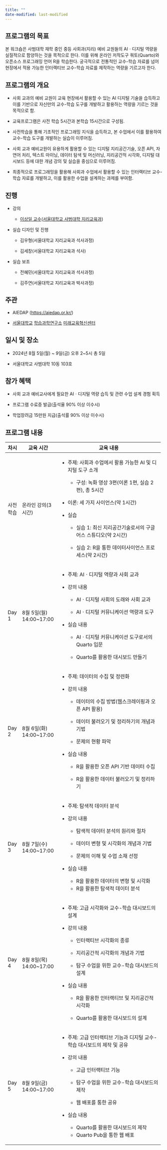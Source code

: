```yaml
---
title: ""
date-modified: last-modified
---
```


## 프로그램의 목표

본 워크숍은 사범대학 재학 중인 중등 사회과(지리) 예비 교원들의 AIㆍ디지털 역량을 실질적으로 함양하는 것을 목적으로 한다. 이를 위해 온라인 저작도구 쿼토(Quarto)와 오픈소스 프로그래밍 언어 R을 학습한다. 궁극적으로 전통적인 교수-학습 자료를 넘어 현장에서 적용 가능한 인터랙티브 교수-학습 자료를 제작하는 역량을 기르고자 한다.

## 프로그램의 개요

-   사회 교과의 예비 교원이 교육 현장에서 활용할 수 있는 AI 디지털 기술을 습득하고 이를 기반으로 자신만의 교수-학습 도구를 개발하고 활용하는 역량을 기르는 것을 목적으로 함.

-   교육프로그램은 사전 학습 5시간과 본학습 15시간으로 구성됨.

-   사전학습을 통해 기초적인 프로그래밍 지식을 습득하고, 본 수업에서 이를 활용하여 교수-학습 도구를 개발하는 실습이 이루어짐.

-   사회 교과 예비교원이 유용하게 활용할 수 있는 디지털 지리공간기술, 오픈 API, 자연어 처리, 텍스트 마이닝, 데이터 탐색 및 머신러닝, 지리공간적 시각화, 디지털 대시보드 등에 대한 개념 강의 및 실습을 중심으로 이루어짐.

-   최종적으로 프로그래밍을 활용해 사회과 수업에서 활용할 수 있는 인터랙티브 교수-학습 자료를 개발하고, 이를 활용한 수업을 설계하는 과제를 부여함.

## 진행

-   강의

    -   [이상일 교수](https://sangillee.snu.ac.kr/)([서울대학교 사범대학 지리교육과](https://geoedu.snu.ac.kr/))

-   실습 디자인 및 진행

    -   김우형(서울대학교 지리교육과 석사과정)

    -   김세창(서울대학교 지리교육과 석사)

-   실습 보조

    -   전혜민(서울대학교 지리교육과 석사과정)

    -   김주연(서울대학교 지리교육과 박사과정)

## **주관**

-   AIEDAP (<https://aiedap.or.kr/>)

-   [서울대학교](https://www.snu.ac.kr/) [학습과학연구소](https://ls.snu.ac.kr/) [미래교육혁신센터](https://ls.snu.ac.kr/sub_center/center4.php)

## 일시 및 장소

-   2024년 8월 5일(월) \~ 9일(금) 오후 2\~5시 총 5일

-   서울대학교 사범대학 10동 103호

## 참가 혜택

-   사회 교과 예비교사에게 필요한 AIㆍ디지털 역량 습득 및 관련 수업 설계 경험 획득

-   프로그램 수료증 발급(출석율 90% 이상 이수시)

-   학업장려금 15만원 지급(출석률 90% 이상 이수시)

## 프로그램 내용

+----------+--------------------------+---------------------------------------------------------------------------+
| 차시     | 교육 시간                | 교육 내용                                                                 |
+==========+==========================+===========================================================================+
| 사전학습 | 온라인 강의(3시간)       | -   주제: 사회과 수업에서 활용 가능한 AI 및 디지털 도구 소개              |
|          |                          |                                                                           |
|          |                          |     -   구성: 녹화 영상 3편(이론 1편, 실습 2편), 총 5시간                 |
|          |                          |                                                                           |
|          |                          | -   이론: 세 가지 사이언스(약 1시간)                                      |
|          |                          |                                                                           |
|          |                          | -   실습                                                                  |
|          |                          |                                                                           |
|          |                          |     -   실습 1: 최신 지리공간기술로서의 구글 어스 스튜디오(약 2시간)      |
|          |                          |                                                                           |
|          |                          |     -   실습 2: R을 통한 데이터사이언스 프로세스(약 2시간)                |
+----------+--------------------------+---------------------------------------------------------------------------+
| Day 1    | 8월 5일(월) 14:00\~17:00 | -   주제: AIㆍ디지털 역량과 사회 교과                                     |
|          |                          |                                                                           |
|          |                          | -   강의 내용                                                             |
|          |                          |                                                                           |
|          |                          |     -   AIㆍ디지털 사회의 도래와 사회 교과                                |
|          |                          |                                                                           |
|          |                          |     -   AIㆍ디지털 커뮤니케이션 역량과 도구                               |
|          |                          |                                                                           |
|          |                          | -   실습 내용                                                             |
|          |                          |                                                                           |
|          |                          |     -   AIㆍ디지털 커뮤니케이션 도구로서의 Quarto 입문                    |
|          |                          |                                                                           |
|          |                          |     -   Quarto를 활용한 대시보드 만들기                                   |
+----------+--------------------------+---------------------------------------------------------------------------+
| Day 2    | 8월 6일(화) 14:00\~17:00 | -   주제: 데이터의 수집 및 정련화                                         |
|          |                          |                                                                           |
|          |                          | -   강의 내용                                                             |
|          |                          |                                                                           |
|          |                          |     -   데이터의 수집 방법(웹스크레이핑과 오픈 API 활용)                  |
|          |                          |                                                                           |
|          |                          |     -   데이터 불러오기 및 정리하기의 개념과 기법                         |
|          |                          |                                                                           |
|          |                          |     -   문제의 현황 파악                                                  |
|          |                          |                                                                           |
|          |                          | -   실습 내용                                                             |
|          |                          |                                                                           |
|          |                          |     -   R을 활용한 오픈 API 기반 데이터 수집                              |
|          |                          |                                                                           |
|          |                          |     -   R을 활용한 데이터 불러오기 및 정리하기                            |
+----------+--------------------------+---------------------------------------------------------------------------+
| Day 3    | 8월 7일(수) 14:00\~17:00 | -   주제: 탐색적 데이터 분석                                              |
|          |                          |                                                                           |
|          |                          | -   강의 내용                                                             |
|          |                          |                                                                           |
|          |                          |     -   탐색적 데이터 분석의 원리와 절차                                  |
|          |                          |                                                                           |
|          |                          |     -   데이터 변형 및 시각화의 개념과 기법                               |
|          |                          |                                                                           |
|          |                          |     -   문제의 이해 및 수업 소재 선정                                     |
|          |                          |                                                                           |
|          |                          | -   실습 내용                                                             |
|          |                          |                                                                           |
|          |                          |     -   R을 활용한 데이터의 변형 및 시각화                                |
|          |                          |     -   R을 활용한 탐색적 데이터 분석                                     |
+----------+--------------------------+---------------------------------------------------------------------------+
| Day 4    | 8월 8일(목) 14:00\~17:00 | -   주제: 고급 시각화와 교수-학습 대시보드의 설계                         |
|          |                          |                                                                           |
|          |                          | -   강의 내용                                                             |
|          |                          |                                                                           |
|          |                          |     -   인터랙티브 시각화의 종류                                          |
|          |                          |                                                                           |
|          |                          |     -   지리공간적 시각화의 개념과 기법                                   |
|          |                          |                                                                           |
|          |                          |     -   탐구 수업을 위한 교수-학습 대시보드의 설계                        |
|          |                          |                                                                           |
|          |                          | -   실습 내용                                                             |
|          |                          |                                                                           |
|          |                          |     -   R을 활용한 인터랙티브 및 지리공간적 시각화                        |
|          |                          |                                                                           |
|          |                          |     -   Quarto를 활용한 대시보드의 설계                                   |
+----------+--------------------------+---------------------------------------------------------------------------+
| Day 5    | 8월 9일(금) 14:00\~17:00 | -   주제: 고급 인터랙티브 기능과 디지털 교수-학습 대시보드의 제작 및 공유 |
|          |                          |                                                                           |
|          |                          | -   강의 내용                                                             |
|          |                          |                                                                           |
|          |                          |     -   고급 인터랙티브 기능                                              |
|          |                          |                                                                           |
|          |                          |     -   탐구 수업을 위한 교수-학습 대시보드의 제작                        |
|          |                          |                                                                           |
|          |                          |     -   웹 배포를 통한 공유                                               |
|          |                          |                                                                           |
|          |                          | -   실습 내용                                                             |
|          |                          |                                                                           |
|          |                          |     -   Quarto를 활용한 대시보드의 제작                                   |
|          |                          |     -   Quarto Pub을 통한 웹 배포                                         |
+----------+--------------------------+---------------------------------------------------------------------------+
